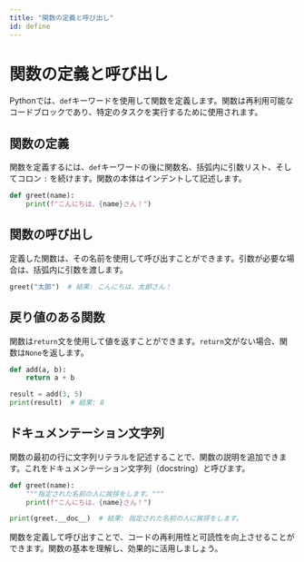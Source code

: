 ```yaml
---
title: "関数の定義と呼び出し"
id: define
---
```


# 関数の定義と呼び出し

Pythonでは、`def`キーワードを使用して関数を定義します。関数は再利用可能なコードブロックであり、特定のタスクを実行するために使用されます。

## 関数の定義

関数を定義するには、`def`キーワードの後に関数名、括弧内に引数リスト、そしてコロン `:` を続けます。関数の本体はインデントして記述します。
```python
def greet(name):
    print(f"こんにちは、{name}さん！")
```

## 関数の呼び出し

定義した関数は、その名前を使用して呼び出すことができます。引数が必要な場合は、括弧内に引数を渡します。
```python
greet("太郎")  # 結果: こんにちは、太郎さん！
```

## 戻り値のある関数

関数は`return`文を使用して値を返すことができます。`return`文がない場合、関数は`None`を返します。
```python
def add(a, b):
    return a + b

result = add(3, 5)
print(result)  # 結果: 8
```

## ドキュメンテーション文字列

関数の最初の行に文字列リテラルを記述することで、関数の説明を追加できます。これをドキュメンテーション文字列（docstring）と呼びます。
```python
def greet(name):
    """指定された名前の人に挨拶をします。"""
    print(f"こんにちは、{name}さん！")

print(greet.__doc__)  # 結果: 指定された名前の人に挨拶をします。
```

関数を定義して呼び出すことで、コードの再利用性と可読性を向上させることができます。関数の基本を理解し、効果的に活用しましょう。